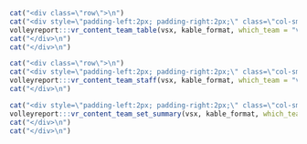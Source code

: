 ```r
cat("<div class=\"row\">\n")
cat("<div style=\"padding-left:2px; padding-right:2px;\" class=\"col-sm-12 col\">")
volleyreport:::vr_content_team_table(vsx, kable_format, which_team = "visiting")
cat("</div>\n")
cat("</div>\n")
```

```r
cat("<div class=\"row\">\n")
cat("<div style=\"padding-left:2px; padding-right:2px;\" class=\"col-sm-3 col\">")
volleyreport:::vr_content_team_staff(vsx, kable_format, which_team = "visiting")
cat("</div>\n")

cat("<div style=\"padding-left:2px; padding-right:2px;\" class=\"col-sm-9 col\">")
volleyreport:::vr_content_team_set_summary(vsx, kable_format, which_team = "visiting")
cat("</div>\n")
cat("</div>\n")

```
